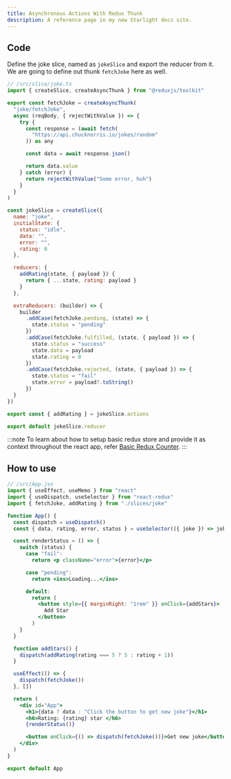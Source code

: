 ```yaml
---
title: Asynchronous Actions With Redux Thunk
description: A reference page in my new Starlight docs site.
---
```


## Code

Define the joke slice, named as `jokeSlice` and export the reducer from it. We are going to define out thunk `fetchJoke` here as well.
```jsx {4-19, 35-50}
// /src/slice/joke.ts
import { createSlice, createAsyncThunk } from "@reduxjs/toolkit"

export const fetchJoke = createAsyncThunk(
  "joke/fetchJoke",
  async (reqBody, { rejectWithValue }) => {
    try {
      const response = (await fetch(
        "https://api.chucknorris.io/jokes/random"
      )) as any

      const data = await response.json()

      return data.value
    } catch (error) {
      return rejectWithValue("Some error, huh")
    }
  }
)

const jokeSlice = createSlice({
  name: "joke",
  initialState: {
    status: "idle",
    data: "",
    error: "",
    rating: 0
  },

  reducers: {
    addRating(state, { payload }) {
      return { ...state, rating: payload }
    }
  },

  extraReducers: (builder) => {
    builder
      .addCase(fetchJoke.pending, (state) => {
        state.status = "pending"
      })
      .addCase(fetchJoke.fulfilled, (state, { payload }) => {
        state.status = "success"
        state.data = payload
        state.rating = 0
      })
      .addCase(fetchJoke.rejected, (state, { payload }) => {
        state.status = "fail"
        state.error = payload?.toString()
      })
  }
})

export const { addRating } = jokeSlice.actions

export default jokeSlice.reducer
```

:::note
  To learn about how to setup basic redux store and provide it as context throughout the react app, refer [Basic Redux Counter](/react/redux-recipes/basic-redux-counter/).
:::

## How to use
```jsx {4, 7-8, 28, 41}
// /src/App.jsx
import { useEffect, useMemo } from "react"
import { useDispatch, useSelector } from "react-redux"
import { fetchJoke, addRating } from "./slices/joke"

function App() {
  const dispatch = useDispatch()
  const { data, rating, error, status } = useSelector(({ joke }) => joke)

  const renderStatus = () => {
    switch (status) {
      case "fail":
        return <p className="error">{error}</p>

      case "pending":
        return <ins>Loading...</ins>

      default:
        return (
          <button style={{ marginRight: "1rem" }} onClick={addStars}>
            Add Star
          </button>
        )
    }
  }

  function addStars() {
    dispatch(addRating(rating === 5 ? 5 : rating + 1))
  }

  useEffect(() => {
    dispatch(fetchJoke())
  }, [])

  return (
    <div id="App">
      <h1>{data ? data : "Click the button to get new joke"}</h1>
      <h6>Rating: {rating} star </h6>
      {renderStatus()}

      <button onClick={() => dispatch(fetchJoke())}>Get new joke</button>
    </div>
  )
}

export default App
```